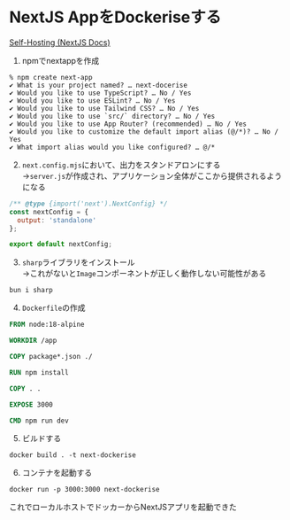 # NextJS AppをDockeriseする

[Self-Hosting (NextJS Docs)](https://nextjs.org/docs/pages/building-your-application/deploying)

1. npmでnextappを作成
```shell
% npm create next-app
✔ What is your project named? … next-docerise
✔ Would you like to use TypeScript? … No / Yes
✔ Would you like to use ESLint? … No / Yes
✔ Would you like to use Tailwind CSS? … No / Yes
✔ Would you like to use `src/` directory? … No / Yes
✔ Would you like to use App Router? (recommended) … No / Yes
✔ Would you like to customize the default import alias (@/*)? … No / Yes
✔ What import alias would you like configured? … @/*
```


2. `next.config.mjs`において、出力をスタンドアロンにする
<br/> →`server.js`が作成され、アプリケーション全体がここから提供されるようになる
```mjs
/** @type {import('next').NextConfig} */
const nextConfig = {
  output: 'standalone'
};

export default nextConfig;

```

3. `sharp`ライブラリをインストール
<br/>→これがないと`Image`コンポーネントが正しく動作しない可能性がある
```shell
bun i sharp
```

4. `Dockerfile`の作成
```Dockerfile
FROM node:18-alpine

WORKDIR /app

COPY package*.json ./

RUN npm install

COPY . .

EXPOSE 3000

CMD npm run dev
```


5. ビルドする
```shell
docker build . -t next-dockerise
```

6. コンテナを起動する
```
docker run -p 3000:3000 next-dockerise
```

これでローカルホストでドッカーからNextJSアプリを起動できた
